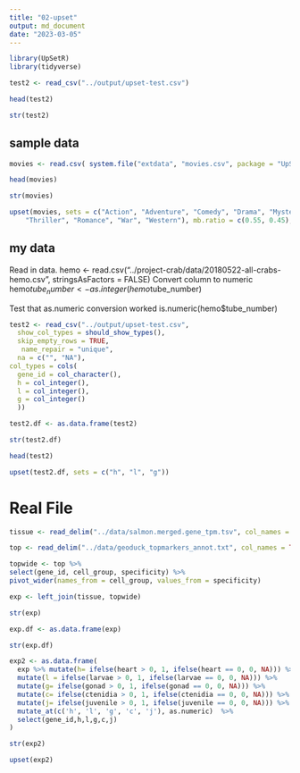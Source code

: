 ```yaml
---
title: "02-upset"
output: md_document
date: "2023-03-05"
---
```



```r
library(UpSetR)
library(tidyverse)
```


```r
test2 <- read_csv("../output/upset-test.csv")
```





```r
head(test2)
```

```r
str(test2)
```




## sample data

```r
movies <- read.csv( system.file("extdata", "movies.csv", package = "UpSetR"), header=T, sep=";" )

```

```r
head(movies)
```
```r
str(movies)
```


```r
upset(movies, sets = c("Action", "Adventure", "Comedy", "Drama", "Mystery", 
    "Thriller", "Romance", "War", "Western"), mb.ratio = c(0.55, 0.45), order.by = "freq")
```

## my data


 Read in data.
hemo <- read.csv("../project-crab/data/20180522-all-crabs-hemo.csv", stringsAsFactors = FALSE)
 Convert column to numeric
hemo$tube_number <- as.integer(hemo$tube_number)

 Test that as.numeric conversion worked
is.numeric(hemo$tube_number)

```r
test2 <- read_csv("../output/upset-test.csv",
  show_col_types = should_show_types(),
  skip_empty_rows = TRUE,
   name_repair = "unique",
  na = c("", "NA"),
col_types = cols(
  gene_id = col_character(),
  h = col_integer(),
  l = col_integer(),
  g = col_integer()
  ))

```

```r
test2.df <- as.data.frame(test2)
```


```r

str(test2.df)

```
```r
head(test2)
```



```r
upset(test2.df, sets = c("h", "l", "g"))
```



# Real File 


```r
tissue <- read_delim("../data/salmon.merged.gene_tpm.tsv", col_names = TRUE)
```
```r
top <- read_delim("../data/geoduck_topmarkers_annot.txt", col_names = TRUE)
```
```r
topwide <- top %>% 
select(gene_id, cell_group, specificity) %>%
pivot_wider(names_from = cell_group, values_from = specificity)
```




```r
exp <- left_join(tissue, topwide)
```




```r
str(exp)
```

```r
exp.df <- as.data.frame(exp)
```


```r
str(exp.df)
```



```r
exp2 <- as.data.frame(
  exp %>% mutate(h= ifelse(heart > 0, 1, ifelse(heart == 0, 0, NA))) %>%
  mutate(l = ifelse(larvae > 0, 1, ifelse(larvae == 0, 0, NA))) %>%
  mutate(g= ifelse(gonad > 0, 1, ifelse(gonad == 0, 0, NA))) %>%
  mutate(c= ifelse(ctenidia > 0, 1, ifelse(ctenidia == 0, 0, NA))) %>%
  mutate(j= ifelse(juvenile > 0, 1, ifelse(juvenile == 0, 0, NA))) %>%
  mutate_at(c('h', 'l', 'g', 'c', 'j'), as.numeric)  %>%
  select(gene_id,h,l,g,c,j)
)
```


```r
str(exp2)
```




```r
upset(exp2)
```

